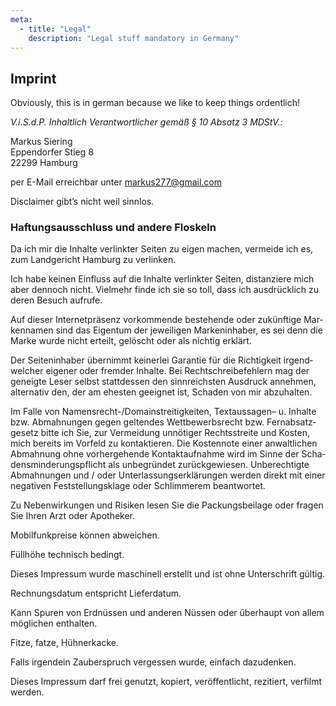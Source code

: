 ```yaml
---
meta:
  - title: "Legal"
    description: "Legal stuff mandatory in Germany"
---
```


## Imprint

Obviously, this is in german because we like to keep things ordentlich!

_V.i.S.d.P. Inhalt­lich Ver­ant­wort­li­cher gemäß § 10 Absatz 3 MDStV.:_

Markus Siering  
Eppendorfer Stieg 8  
22299 Hamburg

per E-Mail erreichbar unter markus277@gmail.com

Dis­claimer gibt’s nicht weil sinnlos.

### Haf­tungs­aus­schluss und andere Floskeln

Da ich mir die Inhalte ver­linkter Seiten zu eigen machen, ver­meide ich es, zum
Land­ge­richt Ham­burg zu verlinken.

Ich habe keinen Ein­fluss auf die Inhalte ver­linkter Seiten, dis­tan­ziere mich
aber den­noch nicht. Viel­mehr finde ich sie so toll, dass ich aus­drück­lich zu
deren Besuch aufrufe.

Auf dieser Inter­net­prä­senz vor­kom­mende beste­hende oder zukünf­tige
Mar­ken­namen sind das Eigentum der jewei­ligen Mar­ken­in­haber, es sei denn
die Marke wurde nicht erteilt, gelöscht oder als nichtig erklärt.

Der Sei­ten­in­haber über­nimmt kei­nerlei Garantie für die Rich­tig­keit
irgend­wel­cher eigener oder fremder Inhalte. Bei Recht­schrei­be­feh­lern mag
der geneigte Leser selbst statt­dessen den sinn­reichsten Aus­druck annehmen,
alter­nativ den, der am ehesten geeignet ist, Schaden von mir abzuhalten.

Im Falle von Namensrecht-/Domainstreitigkeiten, Text­aus­sagen– u. Inhalte bzw.
Abmah­nungen gegen gel­tendes Wett­be­werbs­recht bzw. Fern­ab­satz­ge­setz
bitte ich Sie, zur Ver­mei­dung unnö­tiger Rechts­streite und Kosten, mich
bereits im Vor­feld zu kon­tak­tieren. Die Kos­ten­note einer anwalt­li­chen
Abmah­nung ohne vor­her­ge­hende Kon­takt­auf­nahme wird im Sinne der
Scha­dens­min­de­rungs­pflicht als unbe­gründet zurück­ge­wiesen.
Unbe­rech­tigte Abmah­nungen und / oder Unter­las­sungs­er­klä­rungen werden
direkt mit einer nega­tiven Fest­stel­lungs­klage oder Schlim­merem beantwortet.

Zu Neben­wir­kungen und Risiken lesen Sie die Packungs­bei­lage oder fragen Sie
Ihren Arzt oder Apotheker.

Mobil­funk­preise können abweichen.

Füll­höhe tech­nisch bedingt.

Dieses Impressum wurde maschi­nell erstellt und ist ohne Unter­schrift gültig.

Rech­nungs­datum ent­spricht Lieferdatum.

Kann Spuren von Erd­nüssen und anderen Nüssen oder über­haupt von allem
mög­li­chen enthalten.

Fitze, fatze, Hühnerkacke.

Falls irgendein Zau­ber­spruch ver­gessen wurde, ein­fach dazudenken.

Dieses Impressum darf frei genutzt, kopiert, ver­öf­fent­licht, rezi­tiert,
ver­filmt werden.
